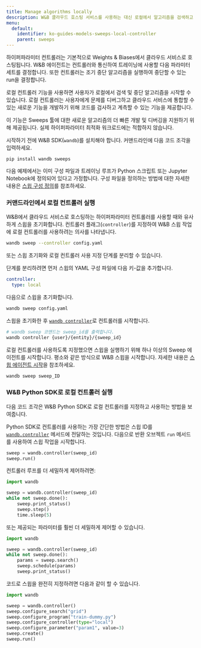 ```yaml
---
title: Manage algorithms locally
description: W&B 클라우드 호스팅 서비스를 사용하는 대신 로컬에서 알고리즘을 검색하고 중지합니다.
menu:
  default:
    identifier: ko-guides-models-sweeps-local-controller
    parent: sweeps
---
```


하이퍼파라미터 컨트롤러는 기본적으로 Weights & Biases에서 클라우드 서비스로 호스팅됩니다. W&B 에이전트는 컨트롤러와 통신하여 트레이닝에 사용할 다음 파라미터 세트를 결정합니다. 또한 컨트롤러는 조기 중단 알고리즘을 실행하여 중단할 수 있는 run을 결정합니다.

로컬 컨트롤러 기능을 사용하면 사용자가 로컬에서 검색 및 중단 알고리즘을 시작할 수 있습니다. 로컬 컨트롤러는 사용자에게 문제를 디버그하고 클라우드 서비스에 통합할 수 있는 새로운 기능을 개발하기 위해 코드를 검사하고 계측할 수 있는 기능을 제공합니다.

<Warning>
이 기능은 Sweeps 툴에 대한 새로운 알고리즘의 더 빠른 개발 및 디버깅을 지원하기 위해 제공됩니다. 실제 하이퍼파라미터 최적화 워크로드에는 적합하지 않습니다.
</Warning>

시작하기 전에 W&B SDK(`wandb`)를 설치해야 합니다. 커맨드라인에 다음 코드 조각을 입력하세요.

```
pip install wandb sweeps
```

다음 예제에서는 이미 구성 파일과 트레이닝 루프가 Python 스크립트 또는 Jupyter Notebook에 정의되어 있다고 가정합니다. 구성 파일을 정의하는 방법에 대한 자세한 내용은 [스윕 구성 정의](/ko/guides/sweeps/define-sweep-configuration/)를 참조하세요.

### 커맨드라인에서 로컬 컨트롤러 실행

W&B에서 클라우드 서비스로 호스팅하는 하이퍼파라미터 컨트롤러를 사용할 때와 유사하게 스윕을 초기화합니다. 컨트롤러 플래그(`controller`)를 지정하여 W&B 스윕 작업에 로컬 컨트롤러를 사용하려는 의사를 나타냅니다.

```bash
wandb sweep --controller config.yaml
```

또는 스윕 초기화와 로컬 컨트롤러 사용 지정 단계를 분리할 수 있습니다.

단계를 분리하려면 먼저 스윕의 YAML 구성 파일에 다음 키-값을 추가합니다.

```yaml
controller:
  type: local
```

다음으로 스윕을 초기화합니다.

```bash
wandb sweep config.yaml
```

스윕을 초기화한 후 [`wandb controller`](/ko/ref/python/controller)로 컨트롤러를 시작합니다.

```bash
# wandb sweep 코맨드는 sweep_id를 출력합니다.
wandb controller {user}/{entity}/{sweep_id}
```

로컬 컨트롤러를 사용하도록 지정했으면 스윕을 실행하기 위해 하나 이상의 Sweep 에이전트를 시작합니다. 평소와 같은 방식으로 W&B 스윕을 시작합니다. 자세한 내용은 [스윕 에이전트 시작](/ko/guides/sweeps/start-sweep-agents/)을 참조하세요.

```bash
wandb sweep sweep_ID
```

### W&B Python SDK로 로컬 컨트롤러 실행

다음 코드 조각은 W&B Python SDK로 로컬 컨트롤러를 지정하고 사용하는 방법을 보여줍니다.

Python SDK로 컨트롤러를 사용하는 가장 간단한 방법은 스윕 ID를 [`wandb.controller`](/ko/ref/python/controller) 메서드에 전달하는 것입니다. 다음으로 반환 오브젝트 `run` 메서드를 사용하여 스윕 작업을 시작합니다.

```python
sweep = wandb.controller(sweep_id)
sweep.run()
```

컨트롤러 루프를 더 세밀하게 제어하려면:

```python
import wandb

sweep = wandb.controller(sweep_id)
while not sweep.done():
    sweep.print_status()
    sweep.step()
    time.sleep(5)
```

또는 제공되는 파라미터를 훨씬 더 세밀하게 제어할 수 있습니다.

```python
import wandb

sweep = wandb.controller(sweep_id)
while not sweep.done():
    params = sweep.search()
    sweep.schedule(params)
    sweep.print_status()
```

코드로 스윕을 완전히 지정하려면 다음과 같이 할 수 있습니다.

```python
import wandb

sweep = wandb.controller()
sweep.configure_search("grid")
sweep.configure_program("train-dummy.py")
sweep.configure_controller(type="local")
sweep.configure_parameter("param1", value=3)
sweep.create()
sweep.run()
```
